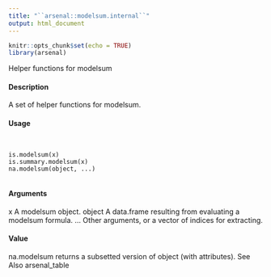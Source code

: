 ```yaml
---
title: "``arsenal::modelsum.internal``"
output: html_document
---
```


```r
knitr::opts_chunk$set(echo = TRUE)
library(arsenal)
```


Helper functions for modelsum

#### Description

A set of helper functions for modelsum.

#### Usage
<pre><code>

is.modelsum(x)
is.summary.modelsum(x)
na.modelsum(object, ...)

</code></pre>
#### Arguments

x A modelsum object.
object A data.frame resulting from evaluating a modelsum formula.
... Other arguments, or a vector of indices for extracting.

#### Value

na.modelsum returns a subsetted version of object (with attributes).
See Also
arsenal_table
